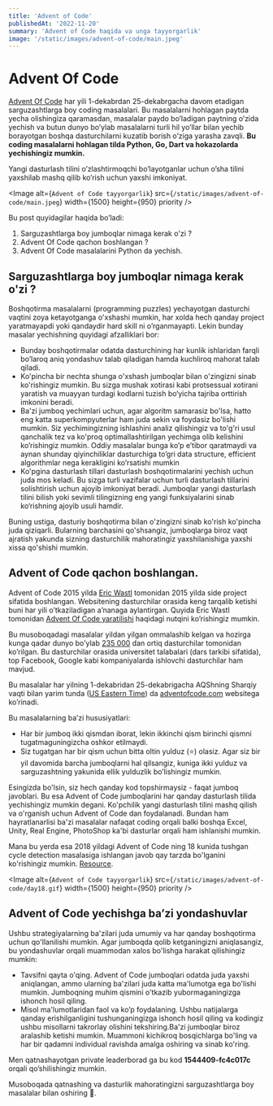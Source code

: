 ```yaml
---
title: 'Advent of Code'
publishedAt: '2022-11-20'
summary: 'Advent of Code haqida va unga tayyorgarlik'
image: '/static/images/advent-of-code/main.jpeg'
---
```


# Advent Of Code

[Advent Of Code](https://adventofcode.com/) har yili 1-dekabrdan 25-dekabrgacha davom etadigan sarguzashtlarga boy coding masalalari. Bu masalalarni hohlagan paytda yecha olishingiza qaramasdan, masalalar paydo bo’ladigan paytning o’zida yechish va butun dunyo bo’ylab masalalarni turli hil yo’llar bilan yechib borayotgan boshqa dasturchilarni kuzatib borish o’ziga yarasha zavqli. **Bu coding masalalarni hohlagan tilda Python, Go, Dart va hokazolarda yechishingiz mumkin.**

Yangi dasturlash tilini o’zlashtirmoqchi bo’layotganlar uchun o’sha tilini yaxshilab mashq qilib ko’rish uchun yaxshi imkoniyat.

<Image
  alt={`Advent of Code tayyorgarlik`}
  src={`/static/images/advent-of-code/main.jpeg`}
  width={1500}
  height={950}
  priority
/>

Bu post quyidagilar haqida bo’ladi:

1. Sarguzashtlarga boy jumboqlar nimaga kerak o'zi ?
2. Advent Of Code qachon boshlangan ?
3. Advent Of Code masalalarini Python da yechish.

## Sarguzashtlarga boy jumboqlar nimaga kerak o'zi ?

Boshqotirma masalalarni (programming puzzles) yechayotgan dasturchi vaqtini zoya ketayotganga o'xshashi mumkin, har xolda hech qanday project yaratmayapdi yoki qandaydir hard skill ni o’rganmayapti. Lekin bunday masalar yechishning quyidagi afzalliklari bor:

- Bunday boshqotirmalar odatda dasturchining har kunlik ishlaridan farqli bo’laroq aniq yondashuv talab qiladigan hamda kuchliroq mahorat talab qiladi.
- Ko'pincha bir nechta shunga o'xshash jumboqlar bilan o'zingizni sinab ko'rishingiz mumkin. Bu sizga mushak xotirasi kabi protsessual xotirani yaratish va muayyan turdagi kodlarni tuzish bo‘yicha tajriba orttirish imkonini beradi.
- Ba'zi jumboq yechimlari uchun, agar algoritm samarasiz bo'lsa, hatto eng katta superkompyuterlar ham juda sekin va foydasiz bo'lishi mumkin. Siz yechimingizning ishlashini analiz qilishingiz va to'g'ri usul qanchalik tez va ko'proq optimallashtirilgan yechimga olib kelishini ko’rishingiz mumkin. Oddiy masalalar bunga ko’p e’tibor qaratmaydi va aynan shunday qiyinchiliklar dasturchiga to’gri data structure, efficient algorithmlar nega kerakligini ko’rsatishi mumkin
- Ko'pgina dasturlash tillari dasturlash boshqotirmalarini yechish uchun juda mos keladi. Bu sizga turli vazifalar uchun turli dasturlash tillarini solishtirish uchun ajoyib imkoniyat beradi. Jumboqlar yangi dasturlash tilini bilish yoki sevimli tilingizning eng yangi funksiyalarini sinab ko‘rishning ajoyib usuli hamdir.

Buning ustiga, dasturiy boshqotirma bilan o'zingizni sinab ko'rish ko'pincha juda qiziqarli. Bularning barchasini qo'shsangiz, jumboqlarga biroz vaqt ajratish yakunda sizning dasturchilik mahoratingiz yaxshilanishiga yaxshi xissa qo'shishi mumkin.

## Advent of Code qachon boshlangan.

Advent of Code 2015 yilda [Eric Wastl](http://was.tl/) tomonidan 2015 yilda side project sifatida boshlangan. Websitening dasturchilar orasida keng tarqalib ketishi buni har yili o’tkaziladigan a’nanaga aylantirgan. Quyida Eric Wastl tomonidan [Advent Of Code yaratilishi](https://www.youtube.com/watch?v=gibVyxpi-qA) haqidagi nutqini ko’rishingiz mumkin.

Bu musoboqadagi masalalar yildan yilgan ommalashib kelgan va hozirga kunga qadar dunyo bo’ylab [235 000](https://adventofcode.com/2021/stats) dan ortiq dasturchilar tomonidan ko’rilgan. Bu dasturchilar orasida universitet talabalari (dars tarkibi sifatida), top Facebook, Google kabi kompaniyalarda ishlovchi dasturchilar ham mavjud.

Bu masalalar har yilning 1-dekabridan 25-dekabrigacha AQShning Sharqiy vaqti bilan yarim tunda ([US Eastern Time](https://www.timeanddate.com/time/zones/et)) da [adventofcode.com](http://adventofcode.com) websitega ko’rinadi.

Bu masalalarning ba’zi hususiyatlari:

- Har bir jumboq ikki qismdan iborat, lekin ikkinchi qism birinchi qismni tugatmaguningizcha oshkor etilmaydi.
- Siz tugatgan har bir qism uchun bitta oltin yulduz (⭐) olasiz. Agar siz bir yil davomida barcha jumboqlarni hal qilsangiz, kuniga ikki yulduz va sarguzashtning yakunida ellik yulduzlik bo’lishingiz mumkin.

Esingizda bo'lsin, siz hech qanday kod topshirmaysiz - faqat jumboq javoblari. Bu esa Advent of Code jumboqlarini har qanday dasturlash tilida yechishingiz mumkin degani. Ko'pchilik yangi dasturlash tilini mashq qilish va o'rganish uchun Advent of Code dan foydalanadi. Bundan ham hayratlanarlisi ba'zi masalalar nafaqat coding orqali balki boshqa Excel, Unity, Real Engine, PhotoShop ka'bi dasturlar orqali ham ishlanishi mumkin.

Mana bu yerda esa 2018 yildagi Advent of Code ning 18 kunida tushgan cycle detection masalasiga ishlangan javob qay tarzda bo'lganini ko'rishingiz mumkin. [Resource](https://www.forrestthewoods.com/blog/solving-advent-of-code-in-under-a-second/).

<Image
  alt={`Advent of Code tayyorgarlik`}
  src={`/static/images/advent-of-code/day18.gif`}
  width={1500}
  height={950}
  priority
/>

## Advent of Code yechishga ba’zi yondashuvlar

Ushbu strategiyalarning ba'zilari juda umumiy va har qanday boshqotirma uchun qo'llanilishi mumkin. Agar jumboqda qolib ketganingizni aniqlasangiz, bu yondashuvlar orqali muammodan xalos bo'lishga harakat qilishingiz mumkin:

- Tavsifni qayta o'qing. Advent of Code jumboqlari odatda juda yaxshi aniqlangan, ammo ularning ba'zilari juda katta ma'lumotga ega bo'lishi mumkin. Jumboqning muhim qismini o'tkazib yubormaganingizga ishonch hosil qiling.
- Misol ma'lumotlaridan faol va ko’p foydalaning. Ushbu natijalarga qanday erishilganligini tushunganingizga ishonch hosil qiling va kodingiz ushbu misollarni takrorlay olishini tekshiring.Ba'zi jumboqlar biroz aralashib ketishi mumkin. Muammoni kichikroq bosqichlarga bo'ling va har bir qadamni individual ravishda amalga oshiring va sinab ko'ring.

Men qatnashayotgan private leaderborad ga bu kod **1544409-fc4c017c** orqali qo’shilishingiz mumkin.

Musoboqada qatnashing va dasturlik mahoratingizni sarguzashtlarga boy masalalar bilan oshiring 🚀.

